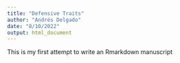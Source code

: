 ```yaml
---
title: "Defensive Traits"
author: "Andrés Delgado"
date: "8/10/2022"
output: html_document
---
```


This is my first attempt to write an Rmarkdown manuscript